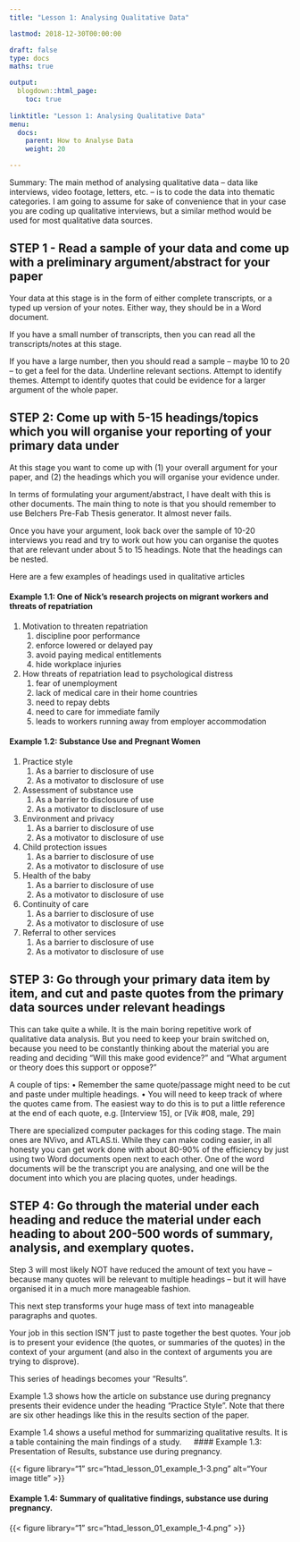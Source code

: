 ```yaml
---
title: "Lesson 1: Analysing Qualitative Data"

lastmod: 2018-12-30T00:00:00

draft: false
type: docs
maths: true	

output:
  blogdown::html_page:
    toc: true
	
linktitle: "Lesson 1: Analysing Qualitative Data"
menu:
  docs:
	parent: How to Analyse Data
	weight: 20

---
```



Summary: The main method of analysing qualitative data – data like interviews, video footage, letters, etc. – is to code the data into thematic categories. I am going to assume for sake of convenience that in your case you are coding up qualitative interviews, but a similar method would be used for most qualitative data sources.

## STEP 1 - Read a sample of your data and come up with a preliminary argument/abstract for your paper

Your data at this stage is in the form of either complete transcripts, or a typed up version of your notes. Either way, they should be in a Word document.

If you have a small number of transcripts, then you can read all the transcripts/notes at this stage.

If you have a large number, then you should read a sample – maybe 10 to 20 – to get a feel for the data. Underline relevant sections. Attempt to identify themes. Attempt to identify quotes that could be evidence for a larger argument of the whole paper.

## STEP 2: Come up with 5-15 headings/topics which you will organise your reporting of your primary data under

At this stage you want to come up with (1) your overall argument for your paper, and (2) the headings which you will organise your evidence under.

In terms of formulating your argument/abstract, I have dealt with this is other documents. The main thing to note is that you should remember to use Belchers Pre-Fab Thesis generator. It almost never fails. 

Once you have your argument, look back over the sample of 10-20 interviews you read and try to work out how you can organise the quotes that are relevant under about 5 to 15 headings. Note that the headings can be nested.  

Here are a few examples of headings used in qualitative articles

#### Example 1.1: One of Nick’s research projects on migrant workers and threats of repatriation
1.  Motivation to threaten repatriation
    1. discipline poor performance
    1. enforce lowered or delayed pay
    1. avoid paying medical entitlements
    1. hide workplace injuries
2.  How threats of repatriation lead to psychological distress 
    1. fear of unemployment 
    1. lack of medical care in their home countries
    1. need to repay debts 
    1. need to care for immediate family
    1. leads to workers running away from employer accommodation

#### Example 1.2: Substance Use and Pregnant Women
1.  Practice style
    1. As a barrier to disclosure of use
    1. As a motivator to disclosure of use
2.  Assessment of substance use
    1. As a barrier to disclosure of use
    1. As a motivator to disclosure of use
3.  Environment and privacy
    1. As a barrier to disclosure of use
    1. As a motivator to disclosure of use
4.  Child protection issues
    1. As a barrier to disclosure of use
    1. As a motivator to disclosure of use
5.  Health of the baby
    1. As a barrier to disclosure of use
    1. As a motivator to disclosure of use
6.  Continuity of care
    1. As a barrier to disclosure of use
    1. As a motivator to disclosure of use
7.  Referral to other services
    1. As a barrier to disclosure of use
    1. As a motivator to disclosure of use

## STEP 3: Go through your primary data item by item, and cut and paste quotes from the primary data sources under relevant headings
This can take quite a while. It is the main boring repetitive work of qualitative data analysis. But you need to keep your brain switched on, because you need to be constantly thinking about the material you are reading and deciding “Will this make good evidence?” and “What argument or theory does this support or oppose?”

A couple of tips:
• Remember the same quote/passage might need to be cut and paste under multiple headings. 
• You will need to keep track of where the quotes came from. The easiest way to do this is to put a little reference at the end of each quote, e.g. [Interview 15], or [Vik #08, male, 29]

There are specialized computer packages for this coding stage. The main ones are NVivo, and ATLAS.ti.  While they can make coding easier, in all honesty you can get work done with about 80-90% of the efficiency by just using two Word documents open next to each other. One of the word documents will be the transcript you are analysing, and one will be the document into which you are placing quotes, under headings.

## STEP 4: Go through the material under each heading and reduce the material under each heading to about 200-500 words of summary, analysis, and exemplary quotes.

Step 3 will most likely NOT have reduced the amount of text you have – because many quotes will be relevant to multiple headings – but it will have organised it in a much more manageable fashion.

This next step transforms your huge mass of text into manageable paragraphs and quotes.

Your job in this section ISN’T just to paste together the best quotes. Your job is to present your evidence (the quotes, or summaries of the quotes) in the context of your argument (and also in the context of arguments you are trying to disprove).

This series of headings becomes your “Results”.

Example 1.3 shows how the article on substance use during pregnancy presents their evidence under the heading “Practice Style”. Note that there are six other headings like this in the results section of the paper.

Example 1.4 shows a useful method for summarizing qualitative results. It is a table containing the main findings of a study.
 
#### Example 1.3:  Presentation of Results, substance use during pregnancy.

{{< figure library="1" src="htad_lesson_01_example_1-3.png" alt="Your image title" >}}

#### Example 1.4: Summary of qualitative findings, substance use during pregnancy.

{{< figure library="1" src="htad_lesson_01_example_1-4.png" >}}

